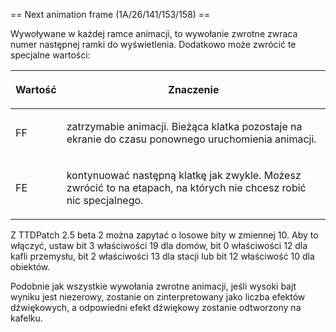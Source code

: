 <noinclude>{{pl/Development/NewGRF/inne strony|en=newgrf-specs.tt-wiki.net/wiki/Callback:_Next_animation_frame|pl=pl/Development/NewGRF/NFO Specs/Callback/Next animation frame}}
</noinclude>== Next animation frame (1A/26/141/153/158) ==

Wywoływane w każdej ramce animacji, to wywołanie zwrotne zwraca numer następnej ramki do wyświetlenia. Dodatkowo może zwrócić te specjalne wartości:

{| 
|-
!Wartość!!Znaczenie
|-
|FF||zatrzymabie animacji. Bieżąca klatka pozostaje na ekranie do czasu ponownego uruchomienia animacji.
|-
|FE||kontynuować następną klatkę jak zwykle. Możesz zwrócić to na etapach, na których nie chcesz robić nic specjalnego.
|}

{{pl/Development/NewGRF/ottdp| |2.5|ttdprev=beta 2}} Z TTDPatch 2.5 beta 2 można zapytać o losowe bity w zmiennej 10. Aby to włączyć, ustaw bit 3 właściwości 19 dla domów, bit 0 właściwości 12 dla kafli przemysłu, bit 2 właściwości 13 dla stacji lub bit 12 właściwość 10 dla obiektów.

Podobnie jak wszystkie wywołania zwrotne animacji, jeśli wysoki bajt wyniku jest niezerowy, zostanie on zinterpretowany jako liczba efektów dźwiękowych, a odpowiedni efekt dźwiękowy zostanie odtworzony na kafelku.
<!--[[Category:Callbacks]]-->